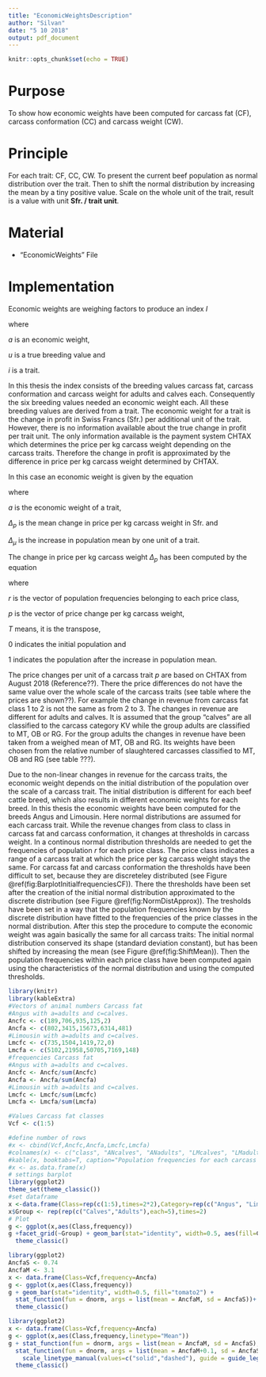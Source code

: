 ```yaml
---
title: "EconomicWeightsDescription"
author: "Silvan"
date: "5 10 2018"
output: pdf_document
---
```


```r
knitr::opts_chunk$set(echo = TRUE)
```

# Purpose

To show how economic weights have been computed for carcass fat (CF), carcass conformation (CC) and carcass weight (CW).

# Principle

For each trait: CF, CC, CW.
To present the current beef population as normal distribution over the trait.
Then to shift the normal distribution by increasing the mean by a tiny positive value.
Scale on the whole unit of the trait, result is a value with unit **Sfr. / trait unit**.

# Material

* "EconomicWeights" File

# Implementation

Economic weights are weighing factors to produce an index $I$

\begin{equation}
\label{AggregateGenotype}
I=a^Tu
\end{equation}

where

$a$ is an economic weight,

$u$ is a true breeding value and

$i$ is a trait.

In this thesis the index consists of the breeding values carcass fat, carcass conformation and carcass weight for adults and calves each.
Consequently the six breeding values needed an economic weight each.
All these breeding values are derived from a trait.
The economic weight for a trait is the change in profit in Swiss Francs (Sfr.) per additional unit of the trait.
However, there is no information available about the true change in profit per trait unit.
The only information available is the payment system CHTAX which determines the price per kg carcass weight depending on the carcass traits.
Therefore the change in profit is approximated by the difference in price per kg carcass weight determined by CHTAX.

In this case an economic weight is given by the equation

\begin{equation}
\label{EconomicWeight}
a=\frac{\Delta_p}{\Delta_{\mu}}
\end{equation}

where

$a$ is the economic weight of a trait,

$\Delta_p$ is the mean change in price per kg carcass weight in Sfr. and

$\Delta_{\mu}$ is the increase in population mean by one unit of a trait.

The change in price per kg carcass weight $\Delta_p$ has been computed by the equation

\begin{equation}
\label{DeltaP}
\Delta_p=\frac{r_1^Tp-r_0^Tp}{0.1}
\end{equation}

where

$r$ is the vector of population frequencies belonging to each price class,

$p$ is the vector of price change per kg carcass weight,

$T$ means, it is the transpose,

$0$ indicates the initial population and

$1$ indicates the population after the increase in population mean.

The price changes per unit of a carcass trait $p$ are based on CHTAX from August 2018 (Reference??).
There the price differences do not have the same value over the whole scale of the carcass traits (see table where the prices are shown??).
For example the change in revenue from carcass fat class 1 to 2 is not the same as from 2 to 3.
The changes in revenue are different for adults and calves.
It is assumed that the group "calves" are all classified to the carcass category KV while the group adults are classified to MT, OB or RG.
For the group adults the changes in revenue have been taken from a weighed mean of MT, OB and RG.
Its weights have been chosen from the relative number of slaughtered carcasses classified to MT, OB and RG (see table ???).

Due to the non-linear changes in revenue for the carcass traits, the economic weight depends on the initial distribution of the population over the scale of a carcass trait.
The initial distribution is different for each beef cattle breed, which also results in different economic weights for each breed.
In this thesis the economic weights have been computed for the breeds Angus and Limousin.
Here normal distributions are assumed for each carcass trait.
While the revenue changes from class to class in carcass fat and carcass conformation, it changes at thresholds in carcass weight.
In a continous normal distribution thresholds are needed to get the frequencies of population $r$ for each price class.
The price class indicates a range of a carcass trait at which the price per kg carcass weight stays the same.
For carcass fat and carcass conformation the thresholds have been difficult to set, because they are discreteley distributed (see Figure \@ref(fig:BarplotInitialfrequenciesCF)).
There the thresholds have been set after the creation of the initial normal distribution approximated to the discrete distribution (see Figure \@ref(fig:NormDistApprox)).
The tresholds have been set in a way that the population frequencies known by the discrete distribution have fitted to the frequencies of the price classes in the normal distribution.
After this step the procedure to compute the economic weight was again basically the same for all carcass traits:
The initial normal distribution conserved its shape (standard deviation constant), but has been shifted by increasing the mean (see Figure \@ref(fig:ShiftMean)).
Then the population frequencies within each price class have been computed again using the characteristics of the normal distribution and using the computed thresholds.

```r
library(knitr)
library(kableExtra)
#Vectors of animal numbers Carcass fat 
#Angus with a=adults and c=calves.
Ancfc <- c(189,706,935,125,2)
Ancfa <- c(802,3415,15673,6314,481)
#Limousin with a=adults and c=calves.
Lmcfc <- c(735,1504,1419,72,0)
Lmcfa <- c(5102,21958,50705,7169,148)
#frequencies Carcass fat
#Angus with a=adults and c=calves.
Ancfc <- Ancfc/sum(Ancfc)
Ancfa <- Ancfa/sum(Ancfa)
#Limousin with a=adults and c=calves.
Lmcfc <- Lmcfc/sum(Lmcfc)
Lmcfa <- Lmcfa/sum(Lmcfa)

#Values Carcass fat classes
Vcf <- c(1:5)

#define number of rows
#x <- cbind(Vcf,Ancfc,Ancfa,Lmcfc,Lmcfa)
#colnames(x) <- c("class", "ANcalves", "ANadults", "LMcalves", "LMadults")
#kable(x, booktabs=T, caption="Population frequencies for each carcass fat class in Angus and Limousin calves and adults (Kunz, 2018)")
#x <- as.data.frame(x)
# settings barplot
library(ggplot2)
theme_set(theme_classic())
#set dataframe
x <-data.frame(Class=rep(c(1:5),times=2*2),Category=rep(c("Angus", "Limousin"),each=10), frequency=c(Ancfc,Ancfa,Lmcfc,Lmcfa))
x$Group <- rep(rep(c("Calves","Adults"),each=5),times=2)
# Plot
g <- ggplot(x,aes(Class,frequency))
g +facet_grid(~Group) + geom_bar(stat="identity", width=0.5, aes(fill=Category), position="dodge")+
  theme_classic()
```


```r
library(ggplot2)
AncfaS <- 0.74
AncfaM <- 3.1
x <- data.frame(Class=Vcf,frequency=Ancfa)
g <- ggplot(x,aes(Class,frequency))
g + geom_bar(stat="identity", width=0.5, fill="tomato2") +
  stat_function(fun = dnorm, args = list(mean = AncfaM, sd = AncfaS))+
  theme_classic()
```


```r
library(ggplot2)
x <- data.frame(Class=Vcf,frequency=Ancfa)
g <- ggplot(x,aes(Class,frequency,linetype="Mean"))
g + stat_function(fun = dnorm, args = list(mean = AncfaM, sd = AncfaS), aes(linetype="Initial distribution"))+
  stat_function(fun = dnorm, args = list(mean = AncfaM+0.1, sd = AncfaS),aes(linetype="New distribution"))+
    scale_linetype_manual(values=c("solid","dashed"), guide = guide_legend(title=NULL))+
  theme_classic()
  
```









